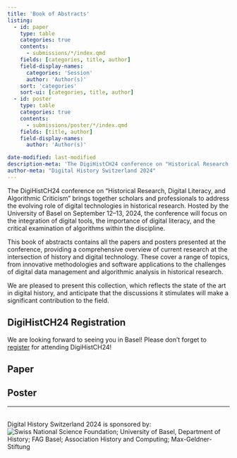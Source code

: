 ```yaml
---
title: 'Book of Abstracts'
listing:
  - id: paper
    type: table
    categories: true
    contents:
      - submissions/*/index.qmd
    fields: [categories, title, author]
    field-display-names: 
      categories: 'Session'
      author: 'Author(s)'
    sort: 'categories'
    sort-ui: [categories, title, author]
  - id: poster
    type: table
    categories: true
    contents:
      - submissions/poster/*/index.qmd
    fields: [title, author]
    field-display-names:
      author: 'Author(s)'

date-modified: last-modified
description-meta: 'The DigiHistCH24 conference on "Historical Research, Digital Literacy, and Algorithmic Criticism," hosted by the University of Basel on September 12-13, 2024, explores the integration of digital tools and the critical role of algorithms in historical research. This book of abstracts features all presented papers, offering insights into cutting-edge methodologies, software applications, and challenges in digital history.'
author-meta: "Digital History Switzerland 2024"
---
```


The DigiHistCH24 conference on "Historical Research, Digital Literacy, and Algorithmic Criticism" brings together scholars and professionals to address the evolving role of digital technologies in historical research. Hosted by the University of Basel on September 12--13, 2024, the conference will focus on the integration of digital tools, the importance of digital literacy, and the critical examination of algorithms within the discipline.

This book of abstracts contains all the papers and posters presented at the conference, providing a comprehensive overview of current research at the intersection of history and digital technology. These cover a range of topics, from innovative methodologies and software applications to the challenges of digital data management and algorithmic analysis in historical research.

We are pleased to present this collection, which reflects the state of the art in digital history, and anticipate that the discussions it stimulates will make a significant contribution to the field.

::: {.callout-tip}
## DigiHistCH24 Registration

We are looking forward to seeing you in Basel! Please don't forget to [register](https://conferences.unibas.ch/frontend/index.php?page_id=1424&booking_registration_action=show&booking_registration_controller=offer) for attending DigiHistCH24!
:::

## Paper

:::{#paper}
:::

## Poster

:::{#poster}
:::

<hr>
<br />
Digital History Switzerland 2024 is sponsored by:
![Swiss National Science Foundation; University of Basel, Department of History; FAG Basel; Association History and Computing; Max-Geldner-Stiftung](images/sponsoring_logos.png)